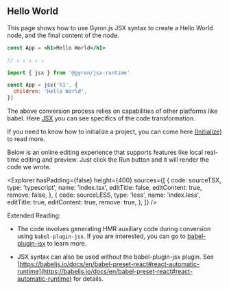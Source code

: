 
## Hello World

This page shows how to use Gyron.js JSX syntax to create a Hello World node, and the final content of the node.

```jsx
const App = <h1>Hello World</h1>

// ↓ ↓ ↓ ↓ ↓ 

import { jsx } from '@gyron/jsx-runtime'

const App = jsx('h1', {
  children: 'Hello World', 
})
```

The above conversion process relies on capabilities of other platforms like babel. Here [JSX](/core/jsx/getting-started) you can see specifics of the code transformation. 

If you need to know how to initialize a project, you can come here [(Initialize)](/docs/tutorial#create-a-new-gyron-app) to read more.

Below is an online editing experience that supports features like local real-time editing and preview. Just click the Run button and it will render the code we wrote.


<Explorer
  hasPadding={false}
  height={400}
  sources={[
    {
      code: sourceTSX,
      type: 'typescript',
      name: 'index.tsx',
      editTitle: false,
      editContent: true,
      remove: false,
    },
    {
      code: sourceLESS,
      type: 'less',
      name: 'index.less',
      editTitle: true,
      editContent: true,
      remove: true,
    },
  ]}
/>

Extended Reading:

- The code involves generating HMR auxiliary code during conversion using `babel-plugin-jsx`. If you are interested, you can go to [babel-plugin-jsx](/core/jsx/getting-started#babel-plugin-jsx) to learn more.

- JSX syntax can also be used without the babel-plugin-jsx plugin. See [https://babeljs.io/docs/en/babel-preset-react#react-automatic-runtime](https://babeljs.io/docs/en/babel-preset-react#react-automatic-runtime) for details.

